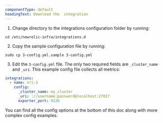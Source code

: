 ```yaml
---
componentType: default
headingText: Download the  integration
---
```


1. Change directory to the integrations configuration folder by running:

```shell
cd /etc/newrelic-infra/integrations.d
```

2. Copy the sample configuration file by running:

```shell
sudo cp 3-config.yml.sample 3-config.yml
```

3. Edit the `3-config.yml` file. The only two required fields are `_cluster_name` and `_uri`. This example config file collects all metrics:

```yml
integrations:
  - name: nri-3
    config:
      _cluster_name: my_cluster
      _uri: ://username:password@localhost:27017
      exporter_port: 9126
```

You can find all the config options at the bottom of this doc along with more complex config examples.


